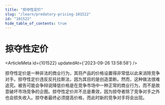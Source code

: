 ```yaml
---
title: "掠夺性定价"
slug: "/learn/predatory-pricing-101522"
id: "101522"
hide_table_of_contents: true
---
```



# 掠夺性定价

<ArticleMeta id={101522} updatedAt={'2023-09-26 13:58:58'} />
<div className='border-solid border-b border-t-0 my-4 border-[var(--ifm-color-gray-300)]' />

掠夺性定价是一种非法的商业行为，其将产品的价格设置得非常低以此来消除竞争对手。掠夺性定价违反反托拉斯法，因为其目的是创造垄断。然而，这种做法很难追究。被告可能会争辩说降低价格是在竞争市场中一种正常的商业行为，而不是故意破坏市场竞争的企图。掠夺性定价并不总是奏效，因为掠夺者除了竞争对手之外也会损失收入。掠夺者最终必须提高价格，而此时新的竞争对手将会出现。
